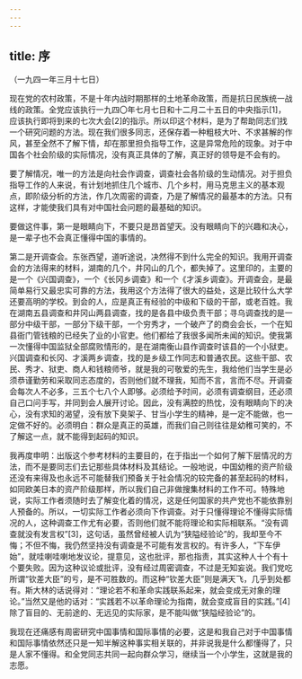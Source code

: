 ```yaml
---
---
---
```

title: 序
---




（一九四一年三月十七日）

现在党的农村政策，不是十年内战时期那样的土地革命政策，而是抗日民族统一战线的政策。全党应该执行一九四〇年七月七日和十二月二十五日的中央指示[1]，应该执行即将到来的七次大会[2]的指示。所以印这个材料，是为了帮助同志们找一个研究问题的方法。现在我们很多同志，还保存着一种粗枝大叶、不求甚解的作风，甚至全然不了解下情，却在那里担负指导工作，这是异常危险的现象。对于中国各个社会阶级的实际情况，没有真正具体的了解，真正好的领导是不会有的。

要了解情况，唯一的方法是向社会作调查，调查社会各阶级的生动情况。对于担负指导工作的人来说，有计划地抓住几个城市、几个乡村，用马克思主义的基本观点，即阶级分析的方法，作几次周密的调查，乃是了解情况的最基本的方法。只有这样，才能使我们具有对中国社会问题的最基础的知识。

要做这件事，第一是眼睛向下，不要只是昂首望天。没有眼睛向下的兴趣和决心，是一辈子也不会真正懂得中国的事情的。

第二是开调查会。东张西望，道听途说，决然得不到什么完全的知识。我用开调查会的方法得来的材料，湖南的几个，井冈山的几个，都失掉了。这里印的，主要的是一个《兴国调查》，一个《长冈乡调查》和一个《才溪乡调查》。开调查会，是最简单易行又最忠实可靠的方法，我用这个方法得了很大的益处，这是比较什么大学还要高明的学校。到会的人，应是真正有经验的中级和下级的干部，或老百姓。我在湖南五县调查和井冈山两县调查，找的是各县中级负责干部；寻乌调查找的是一部分中级干部，一部分下级干部，一个穷秀才，一个破产了的商会会长，一个在知县衙门管钱粮的已经失了业的小官吏。他们都给了我很多闻所未闻的知识。使我第一次懂得中国监狱全部腐败情形的，是在湖南衡山县作调查时该县的一个小狱吏。兴国调查和长冈、才溪两乡调查，找的是乡级工作同志和普通农民。这些干部、农民、秀才、狱吏、商人和钱粮师爷，就是我的可敬爱的先生，我给他们当学生是必须恭谨勤劳和采取同志态度的，否则他们就不理我，知而不言，言而不尽。开调查会每次人不必多，三五个七八个人即够。必须给予时间，必须有调查纲目，还必须自己口问手写，并同到会人展开讨论。因此，没有满腔的热忱，没有眼睛向下的决心，没有求知的渴望，没有放下臭架子、甘当小学生的精神，是一定不能做，也一定做不好的。必须明白：群众是真正的英雄，而我们自己则往往是幼稚可笑的，不了解这一点，就不能得到起码的知识。

我再度申明：出版这个参考材料的主要目的，在于指出一个如何了解下层情况的方法，而不是要同志们去记那些具体材料及其结论。一般地说，中国幼稚的资产阶级还没有来得及也永远不可能替我们预备关于社会情况的较完备的甚至起码的材料，如同欧美日本的资产阶级那样，所以我们自己非做搜集材料的工作不可。特殊地说，实际工作者须随时去了解变化着的情况，这是任何国家的共产党也不能依靠别人预备的。所以，一切实际工作者必须向下作调查。对于只懂得理论不懂得实际情况的人，这种调查工作尤有必要，否则他们就不能将理论和实际相联系。“没有调查就没有发言权”[3]，这句话，虽然曾经被人讥为“狭隘经验论”的，我却至今不悔；不但不悔，我仍然坚持没有调查是不可能有发言权的。有许多人，“下车伊始”，就哇喇哇喇地发议论，提意见，这也批评，那也指责，其实这种人十个有十个要失败。因为这种议论或批评，没有经过周密调查，不过是无知妄说。我们党吃所谓“钦差大臣”的亏，是不可胜数的。而这种“钦差大臣”则是满天飞，几乎到处都有。斯大林的话说得对：“理论若不和革命实践联系起来，就会变成无对象的理论。”当然又是他的话对：“实践若不以革命理论为指南，就会变成盲目的实践。”[4]除了盲目的、无前途的、无远见的实际家，是不能叫做“狭隘经验论”的。

我现在还痛感有周密研究中国事情和国际事情的必要，这是和我自己对于中国事情和国际事情依然还只是一知半解这种事实相关联的，并非说我是什么都懂得了，只是人家不懂得。和全党同志共同一起向群众学习，继续当一个小学生，这就是我的志愿。